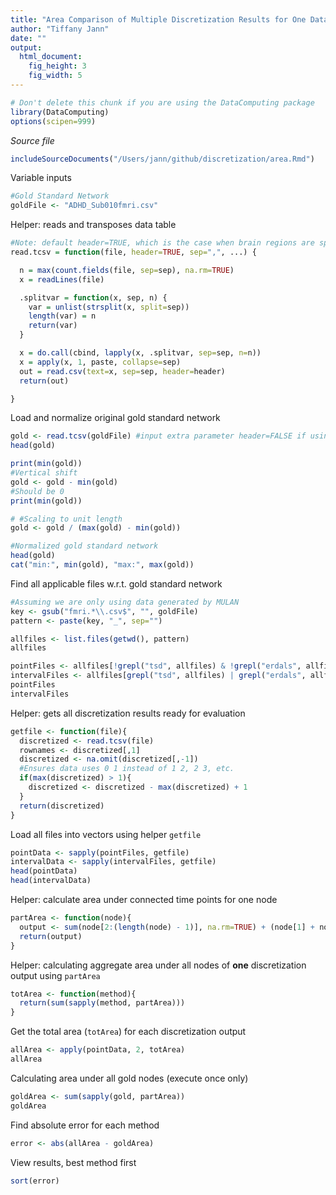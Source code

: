 ```yaml
---
title: "Area Comparison of Multiple Discretization Results for One Data Set"
author: "Tiffany Jann"
date: ""
output: 
  html_document:
    fig_height: 3
    fig_width: 5
---
```

<!-- Don't edit in between this line and the one below -->
```r
# Don't delete this chunk if you are using the DataComputing package
library(DataComputing)
options(scipen=999)
```
*Source file* 
```r
includeSourceDocuments("/Users/jann/github/discretization/area.Rmd")
```
<!-- Don't edit the material above this line -->

Variable inputs
```r
#Gold Standard Network
goldFile <- "ADHD_Sub010fmri.csv"
```

Helper: reads and transposes data table
```r
#Note: default header=TRUE, which is the case when brain regions are specified
read.tcsv = function(file, header=TRUE, sep=",", ...) {

  n = max(count.fields(file, sep=sep), na.rm=TRUE)
  x = readLines(file)

  .splitvar = function(x, sep, n) {
    var = unlist(strsplit(x, split=sep))
    length(var) = n
    return(var)
  }

  x = do.call(cbind, lapply(x, .splitvar, sep=sep, n=n))
  x = apply(x, 1, paste, collapse=sep) 
  out = read.csv(text=x, sep=sep, header=header)
  return(out)

}
```

Load and normalize original gold standard network
```r
gold <- read.tcsv(goldFile) #input extra parameter header=FALSE if using MULAN data
head(gold)

print(min(gold))
#Vertical shift
gold <- gold - min(gold)
#Should be 0
print(min(gold))

# #Scaling to unit length
gold <- gold / (max(gold) - min(gold))

#Normalized gold standard network
head(gold)
cat("min:", min(gold), "max:", max(gold))
```

Find all applicable files w.r.t. gold standard network
```r
#Assuming we are only using data generated by MULAN
key <- gsub("fmri.*\\.csv$", "", goldFile)
pattern <- paste(key, "_", sep="")

allfiles <- list.files(getwd(), pattern)
allfiles

pointFiles <- allfiles[!grepl("tsd", allfiles) & !grepl("erdals", allfiles)]
intervalFiles <- allfiles[grepl("tsd", allfiles) | grepl("erdals", allfiles)]
pointFiles
intervalFiles
```

Helper: gets all discretization results ready for evaluation
```r
getfile <- function(file){
  discretized <- read.tcsv(file)
  rownames <- discretized[,1]
  discretized <- na.omit(discretized[,-1])
  #Ensures data uses 0 1 instead of 1 2, 2 3, etc.
  if(max(discretized) > 1){
    discretized <- discretized - max(discretized) + 1
  }
  return(discretized)
}
```

Load all files into vectors using helper `getfile`
```r
pointData <- sapply(pointFiles, getfile)
intervalData <- sapply(intervalFiles, getfile)
head(pointData)
head(intervalData)
```

Helper: calculate area under connected time points for one node
```r
partArea <- function(node){
  output <- sum(node[2:(length(node) - 1)], na.rm=TRUE) + (node[1] + node[length(node)]) / 2
  return(output)
}
```

Helper: calculating aggregate area under all nodes of **one** discretization output using `partArea`
```r
totArea <- function(method){
  return(sum(sapply(method, partArea)))
}
```

Get the total area (`totArea`) for each discretization output
```r
allArea <- apply(pointData, 2, totArea)
allArea
```

Calculating area under all gold nodes (execute once only)
```r
goldArea <- sum(sapply(gold, partArea))
goldArea
```

Find absolute error for each method
```r
error <- abs(allArea - goldArea)
```

View results, best method first
```r
sort(error)
```